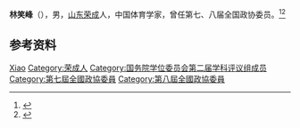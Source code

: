 '''林笑峰'''（{{bd|1927年|}}），男，[[山东|山东]][[荣成县|荣成]]人，中国体育学家，曾任第七、八届全国政协委员。<ref>{{Cite book|title=中华人民共和国职官志|author=何虎生, 李耀东, 向常福主编|publisher=中国社会出版社|year=2003|isbn=9787800883934|location=北京|pages=}}</ref><ref>{{Cite book|title=历届全国政协委员人名辞典|author=|publisher=中国国际广播出版社|year=1996|isbn=9787507813746|location=北京|pages=286}}</ref>

== 参考资料 ==
{{reflist}}

{{国务院学位委员会第二届学科评议组/教育学}}

{{Authority control}}
{{DEFAULTSORT:Lin林}}
[[Category:林姓|Xiao]]
[[Category:荣成人|Category:荣成人]]
[[Category:国务院学位委员会第二届学科评议组成员|Category:国务院学位委员会第二届学科评议组成员]]
[[Category:第七屆全國政協委員|Category:第七屆全國政協委員]]
[[Category:第八屆全國政協委員|Category:第八屆全國政協委員]]

{{中国人物小作品}}